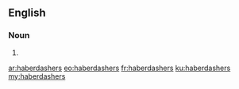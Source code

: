 ==English==

===Noun===
{{head|en|plural}}

# {{plural of|haberdasher|lang=en}}

[[ar:haberdashers]]
[[eo:haberdashers]]
[[fr:haberdashers]]
[[ku:haberdashers]]
[[my:haberdashers]]